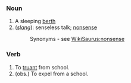 ===Noun===
#A sleeping [[berth]]
#(''[[slang]]''): senseless talk; [[nonsense]]
#:Synonyms - see [[WikiSaurus:nonsense]]

===Verb===
#To [[truant]] from school.
#(obs.) To expel from a school.
